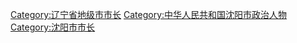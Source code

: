 [[Category:辽宁省地级市市长|Category:辽宁省地级市市长]]
[[Category:中华人民共和国沈阳市政治人物|Category:中华人民共和国沈阳市政治人物]]
[[Category:沈阳市市长|Category:沈阳市市长]]